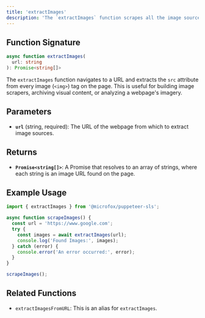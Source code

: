 ```yaml
---
title: 'extractImages'
description: 'The `extractImages` function scrapes all the image sources from a given webpage.'
---
```


## Function Signature

```typescript
async function extractImages(
  url: string
): Promise<string[]>
```

The `extractImages` function navigates to a URL and extracts the `src` attribute from every image (`<img>`) tag on the page. This is useful for building image scrapers, archiving visual content, or analyzing a webpage's imagery.

## Parameters

- **`url`** (string, required): The URL of the webpage from which to extract image sources.

## Returns

- **`Promise<string[]>`**: A Promise that resolves to an array of strings, where each string is an image URL found on the page.

## Example Usage

```typescript
import { extractImages } from '@microfox/puppeteer-sls';

async function scrapeImages() {
  const url = 'https://www.google.com';
  try {
    const images = await extractImages(url);
    console.log('Found Images:', images);
  } catch (error) {
    console.error('An error occurred:', error);
  }
}

scrapeImages();
```

## Related Functions

- `extractImagesFromURL`: This is an alias for `extractImages`.
